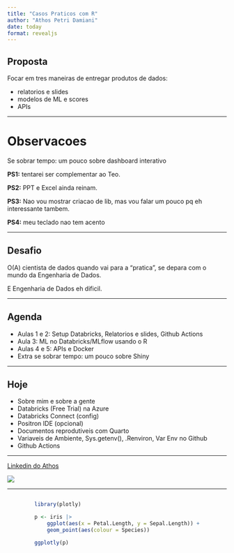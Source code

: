 ```yaml
---
title: "Casos Praticos com R"
author: "Athos Petri Damiani"
date: today
format: revealjs
---
```


## Proposta

Focar em tres maneiras de entregar produtos de dados: 

- relatorios e slides 
- modelos de ML e scores
- APIs

---

# Observacoes 

Se sobrar tempo: um pouco sobre dashboard interativo

**PS1:** tentarei ser complementar ao Teo.

**PS2:** PPT e Excel ainda reinam. 

**PS3:** Nao vou mostrar criacao de lib, mas vou falar um pouco pq eh interessante tambem.

**PS4:** meu teclado nao tem acento

---

## Desafio

O(A) cientista de dados quando vai para a "pratica", se depara com o mundo da Engenharia de Dados.

E Engenharia de Dados eh dificil.

---

## Agenda

- Aulas 1 e 2: Setup Databricks, Relatorios e slides, Github Actions
- Aula 3: ML no Databricks/MLflow usando o R
- Aulas 4 e 5: APIs e Docker
- Extra se sobrar tempo: um pouco sobre Shiny

---

## Hoje

- Sobre mim e sobre a gente
- Databricks (Free Trial) na Azure
- Databricks Connect (config)
- Positron IDE (opcional)
- Documentos reprodutiveis com Quarto
- Variaveis de Ambiente, Sys.getenv(), .Renviron, Var Env no Github
- Github Actions

---


[Linkedin do Athos](https://www.linkedin.com/in/athosdamiani/)

![](athos.jpg)

---

<div style="display: flex; justify-content: center;">
```r
library(plotly)

p <- iris |> 
    ggplot(aes(x = Petal.Length, y = Sepal.Length)) +
    geom_point(aes(colour = Species))

ggplotly(p)
```
</div>